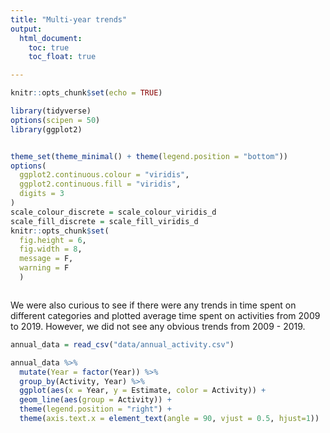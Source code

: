 ```yaml
---
title: "Multi-year trends"
output: 
  html_document:
    toc: true
    toc_float: true

---
```


```r
knitr::opts_chunk$set(echo = TRUE)

library(tidyverse)
options(scipen = 50)
library(ggplot2)


theme_set(theme_minimal() + theme(legend.position = "bottom"))
options(
  ggplot2.continuous.colour = "viridis",
  ggplot2.continuous.fill = "viridis",
  digits = 3
)
scale_colour_discrete = scale_colour_viridis_d
scale_fill_discrete = scale_fill_viridis_d 
knitr::opts_chunk$set(
  fig.height = 6,
  fig.width = 8,
  message = F,
  warning = F 
  )



```

We were also curious to see if there were any trends in time spent on different categories and plotted average time spent on activities from 2009 to 2019. However, we did not see any obvious trends from 2009 - 2019. 

```r

annual_data = read_csv("data/annual_activity.csv") 

annual_data %>% 
  mutate(Year = factor(Year)) %>% 
  group_by(Activity, Year) %>% 
  ggplot(aes(x = Year, y = Estimate, color = Activity)) + 
  geom_line(aes(group = Activity)) + 
  theme(legend.position = "right") +
  theme(axis.text.x = element_text(angle = 90, vjust = 0.5, hjust=1))

```


